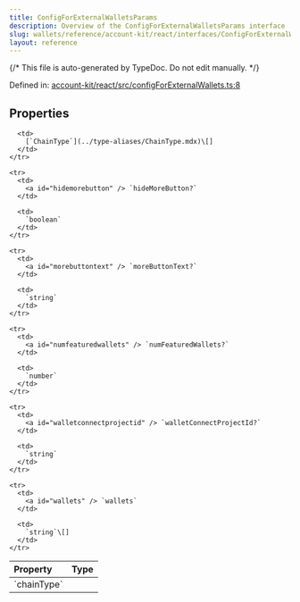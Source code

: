 ```yaml
---
title: ConfigForExternalWalletsParams
description: Overview of the ConfigForExternalWalletsParams interface
slug: wallets/reference/account-kit/react/interfaces/ConfigForExternalWalletsParams
layout: reference
---
```


{/* This file is auto-generated by TypeDoc. Do not edit manually. */}

Defined in: [account-kit/react/src/configForExternalWallets.ts:8](https://github.com/alchemyplatform/aa-sdk/blob/17aad1f572375d42a06c7e3238078a88a435d459/account-kit/react/src/configForExternalWallets.ts#L8)

## Properties

<table>
  <thead>
    <tr>
      <th align="left">Property</th>
      <th align="left">Type</th>
    </tr>
  </thead>

  <tbody>
    <tr>
      <td>
        <a id="chaintype" /> `chainType`
      </td>

      <td>
        [`ChainType`](../type-aliases/ChainType.mdx)\[]
      </td>
    </tr>

    <tr>
      <td>
        <a id="hidemorebutton" /> `hideMoreButton?`
      </td>

      <td>
        `boolean`
      </td>
    </tr>

    <tr>
      <td>
        <a id="morebuttontext" /> `moreButtonText?`
      </td>

      <td>
        `string`
      </td>
    </tr>

    <tr>
      <td>
        <a id="numfeaturedwallets" /> `numFeaturedWallets?`
      </td>

      <td>
        `number`
      </td>
    </tr>

    <tr>
      <td>
        <a id="walletconnectprojectid" /> `walletConnectProjectId?`
      </td>

      <td>
        `string`
      </td>
    </tr>

    <tr>
      <td>
        <a id="wallets" /> `wallets`
      </td>

      <td>
        `string`\[]
      </td>
    </tr>

  </tbody>
</table>
